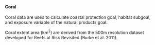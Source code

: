 #### Coral 
Coral data are used to calculate coastal protection goal, habitat subgoal, and exposure variable of the natural products goal.

Coral extent area (km^2^) are derived from the 500m resolution dataset developed for Reefs at Risk Revisited (Burke et al. 2011).
